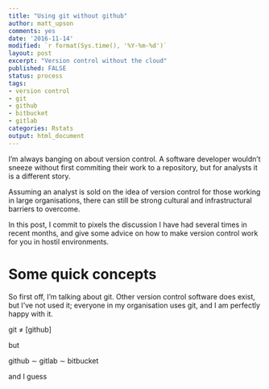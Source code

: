 ```yaml
---
title: "Using git without github"
author: matt_upson
comments: yes
date: '2016-11-14'
modified: `r format(Sys.time(), '%Y-%m-%d')`
layout: post
excerpt: "Version control without the cloud"
published: FALSE
status: process
tags:
- version control
- git
- github  
- bitbucket
- gitlab
categories: Rstats
output: html_document
---
```


I'm always banging on about version control.
A software developer wouldn't sneeze without first commiting their work to a repository, but for analysts it is a different story.

Assuming an analyst is sold on the idea of version control for those working in large organisations, there can still be strong cultural and infrastructural barriers to overcome.

In this post, I commit to pixels the discussion I have had several times in recent months, and give some advice on how to make version control work for you in hostil environments.

# Some quick concepts

So first off, I'm talking about git.
Other version control software does exist, but I've not used it; everyone in my organisation uses git, and I am perfectly happy with it.

git &ne; [github] 

but

github &sim; gitlab &sim; bitbucket

and I guess


